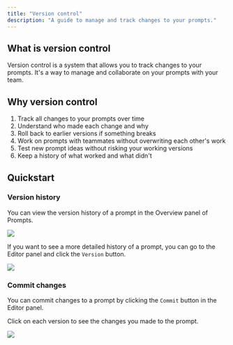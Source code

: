 ```yaml
---
title: "Version control"
description: "A guide to manage and track changes to your prompts."
---
```


## What is version control

Version control is a system that allows you to track changes to your prompts. It's a way to manage and collaborate on your prompts with your team.
## Why version control
1. Track all changes to your prompts over time
2. Understand who made each change and why
3. Roll back to earlier versions if something breaks
4. Work on prompts with teammates without overwriting each other's work
5. Test new prompt ideas without risking your working versions
6. Keep a history of what worked and what didn't

## Quickstart

### Version history

You can view the version history of a prompt in the Overview panel of Prompts.

<Frame>
<img src="https://keywordsai-static.s3.us-east-1.amazonaws.com/docs/prompt/prompts-activity-history.jpg" />
</Frame>

If you want to see a more detailed history of a prompt, you can go to the Editor panel and click the `Version` button.

<Frame>
<img src="https://keywordsai-static.s3.us-east-1.amazonaws.com/docs/prompt/prompt-version-history.png" />
</Frame>

### Commit changes

You can commit changes to a prompt by clicking the `Commit` button in the Editor panel.

Click on each version to see the changes you made to the prompt.

<Frame>
<img src="https://keywordsai-static.s3.us-east-1.amazonaws.com/docs/prompt/track-change.jpg" />
</Frame>
